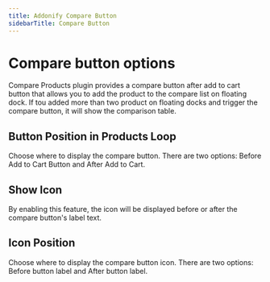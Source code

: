 ```yaml
---
title: Addonify Compare Button
sidebarTitle: Compare Button
---
```


# Compare button options


Compare Products plugin provides a compare button after add to cart button that allows you to add the product to the compare list on floating dock. If tou added more than two product on floating docks and trigger the compare button, it will show the comparison table.



## Button Position in Products Loop                 

Choose where to display the compare button. There are two options: Before Add to Cart Button and After Add to Cart.

## Show Icon

By enabling this feature, the icon will be displayed before or after the compare button's label text.

## Icon Position

Choose where to display the compare button icon. There are two options: Before button label and After button label.

